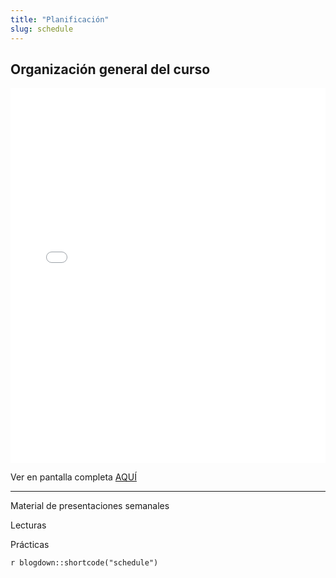 ```yaml
---
title: "Planificación"
slug: schedule
---
```


## Organización general del curso

<embed src="/docs/Multiv2020prog_sesiones.pdf" type="application/pdf" width="100%" height="600px" />


Ver en pantalla completa [AQUÍ](/docs/Multiv2020prog_sesiones.pdf)

---

<div style="width:130%">

<i class="fas fa-chalkboard-teacher"></i> Material de presentaciones semanales

<i class="fas fa-book-reader"></i> Lecturas

<i class="fas fa-user-edit"></i> Prácticas


`r blogdown::shortcode("schedule")`
